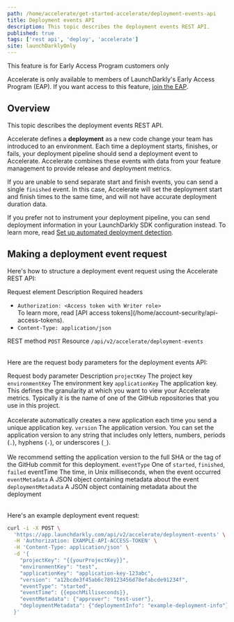 ```yaml
---
path: /home/accelerate/get-started-accelerate/deployment-events-api
title: Deployment events API
description: This topic describes the deployment events REST API.
published: true
tags: ['rest api', 'deploy', 'accelerate']
site: launchDarklyOnly
---
```


<Callout intent="info">
  <CalloutTitle>This feature is for Early Access Program customers only</CalloutTitle>
  <CalloutDescription>

  Accelerate is only available to members of LaunchDarkly's Early Access Program (EAP). If you want access to this feature, [join the EAP](https://launchdarkly.com/eap).

  </CalloutDescription>
</Callout>

## Overview

This topic describes the deployment events REST API.

Accelerate defines a **deployment** as a new code change your team has introduced to an environment. Each time a deployment starts, finishes, or fails, your deployment pipeline should send a deployment event to Accelerate. Accelerate combines these events with data from your feature management to provide release and deployment metrics.

If you are unable to send separate start and finish events, you can send a single `finished` event. In this case, Accelerate will set the deployment start and finish times to the same time, and will not have accurate deployment duration data.

If you prefer not to instrument your deployment pipeline, you can send deployment information in your LaunchDarkly SDK configuration instead. To learn more, read [Set up automated deployment detection](/home/accelerate/config-deployment-accelerate#option-1-set-up-automated-deployment-detection).

## Making a deployment event request

Here's how to structure a deployment event request using the Accelerate REST API:

<Table>
    <TableHeader>
      <TableHeadCell>Request element</TableHeadCell>
      <TableHeadCell>Description</TableHeadCell>
    </TableHeader>
    <TableBody>
    <TableRow>
      <TableCell>Required headers</TableCell>
      <TableCell>
        <ul>
          <li><code>Authorization: &lt;Access token with Writer role&gt;</code><br/>To learn more, read [API access tokens](/home/account-security/api-access-tokens).</li>
          <li><code>Content-Type: application/json</code></li>
        </ul>
      </TableCell>
    </TableRow>
    <TableRow>
      <TableCell>REST method</TableCell>
      <TableCell><code>POST</code></TableCell>
    </TableRow>
    <TableRow>
      <TableCell>Resource</TableCell>
      <TableCell><code>/api/v2/accelerate/deployment-events</code></TableCell>
    </TableRow>
    </TableBody>
    </Table>

Here are the request body parameters for the deployment events API:

<Table>
    <TableHeader>
      <TableHeadCell>Request body parameter</TableHeadCell>
      <TableHeadCell>Description</TableHeadCell>
    </TableHeader>
    <TableBody>
    <TableRow>
      <TableCell><code>projectKey</code></TableCell>
      <TableCell>The project key</TableCell>
    </TableRow>
    <TableRow>
      <TableCell><code>environmentKey</code></TableCell>
      <TableCell>The environment key</TableCell>
    </TableRow>
    <TableRow>
      <TableCell><code>applicationKey</code></TableCell>
      <TableCell>The application key. This defines the granularity at which you want to view your Accelerate metrics. Typically it is the name of one of the GitHub repositories that you use in this project.<br/><br/> Accelerate automatically creates a new application each time you send a unique application key.</TableCell>
    </TableRow>
    <TableRow>
      <TableCell><code>version</code></TableCell>
      <TableCell>The application version. You can set the application version to any string that includes only letters, numbers, periods (<code>.</code>), hyphens (<code>-</code>), or underscores (<code>_</code>).<br/><br/> We recommend setting the application version to the full SHA or the tag of the GitHub commit for this deployment.</TableCell>
    </TableRow>
    <TableRow>
      <TableCell><code>eventType</code></TableCell>
      <TableCell>One of <code>started</code>, <code>finished</code>, <code>failed</code></TableCell>
    </TableRow>
    <TableRow>
      <TableCell>eventTime</TableCell>
      <TableCell>The time, in Unix milliseconds, when the event occurred</TableCell>
    </TableRow>
    <TableRow>
      <TableCell><code>eventMetadata</code></TableCell>
      <TableCell>A JSON object containing metadata about the event</TableCell>
    </TableRow>
    <TableRow>
      <TableCell><code>deploymentMetadata</code></TableCell>
      <TableCell>A JSON object containing metadata about the deployment</TableCell>
    </TableRow>
    </TableBody>
</Table>

Here's an example deployment event request:

<CodeSample>
<CSTab label="Example deployment event request">

```bash
curl -i -X POST \
  'https://app.launchdarkly.com/api/v2/accelerate/deployment-events' \
  -H 'Authorization: EXAMPLE-API-ACCESS-TOKEN' \
  -H 'Content-Type: application/json' \
  -d '{
    "projectKey": "{{yourProjectKey}}",
    "environmentKey": "test",
    "applicationKey": "application-key-123abc",
    "version": "a12bcde3f45ab6c789123456d78efabcde91234f",
    "eventType": "started",
    "eventTime": {{epochMilliseconds}},
    "eventMetadata": {"approver": "test-user"},
    "deploymentMetadata": {"deploymentInfo": "example-deployment-info"}
  }'
```

</CSTab>
</CodeSample>
